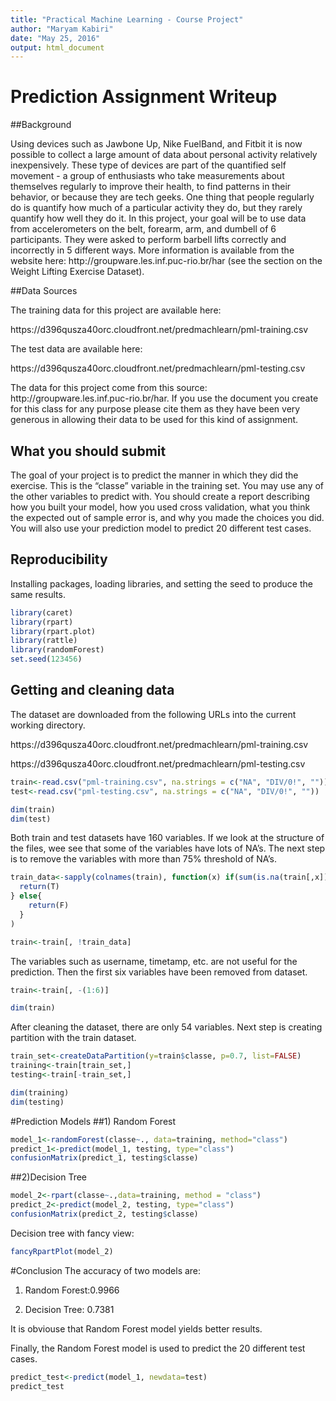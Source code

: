 ---
title: "Practical Machine Learning - Course Project"
author: "Maryam Kabiri"
date: "May 25, 2016"
output: html_document
---

# Prediction Assignment Writeup

##Background

Using devices such as Jawbone Up, Nike FuelBand, and Fitbit it is now possible to collect a large amount of data about personal activity relatively inexpensively. These type of devices are part of the quantified self movement - a group of enthusiasts who take measurements about themselves regularly to improve their health, to find patterns in their behavior, or because they are tech geeks. One thing that people regularly do is quantify how much of a particular activity they do, but they rarely quantify how well they do it. In this project, your goal will be to use data from accelerometers on the belt, forearm, arm, and dumbell of 6 participants. They were asked to perform barbell lifts correctly and incorrectly in 5 different ways. More information is available from the website here: http://groupware.les.inf.puc-rio.br/har (see the section on the Weight Lifting Exercise Dataset).

##Data Sources

The training data for this project are available here:

https://d396qusza40orc.cloudfront.net/predmachlearn/pml-training.csv

The test data are available here:

https://d396qusza40orc.cloudfront.net/predmachlearn/pml-testing.csv


The data for this project come from this source: http://groupware.les.inf.puc-rio.br/har. If you use the document you create for this class for any purpose please cite them as they have been very generous in allowing their data to be used for this kind of assignment.

## What you should submit

The goal of your project is to predict the manner in which they did the exercise. This is the "classe" variable in the training set. You may use any of the other variables to predict with. You should create a report describing how you built your model, how you used cross validation, what you think the expected out of sample error is, and why you made the choices you did. You will also use your prediction model to predict 20 different test cases.

## Reproducibility
Installing packages, loading libraries, and setting the seed to produce the same results. 

```{r}
library(caret)
library(rpart)
library(rpart.plot)
library(rattle)
library(randomForest)
set.seed(123456)
```
## Getting and cleaning data
The dataset are downloaded from the following URLs into the current working directory. 

https://d396qusza40orc.cloudfront.net/predmachlearn/pml-training.csv

https://d396qusza40orc.cloudfront.net/predmachlearn/pml-testing.csv

```{r}
train<-read.csv("pml-training.csv", na.strings = c("NA", "DIV/0!", ""))
test<-read.csv("pml-testing.csv", na.strings = c("NA", "DIV/0!", ""))
```


```{r}
dim(train)
dim(test)
```
Both train and test datasets have 160 variables. If we look at the structure of the files, wee see that some of the variables have lots of NA's. The next step is to remove the variables with more than 75% threshold of NA's.

```{r}
train_data<-sapply(colnames(train), function(x) if(sum(is.na(train[,x]))>0.75*nrow(train)) {
  return(T)
} else{
    return(F)
  }
)

```

```{r}
train<-train[, !train_data]
```
The variables such as username, timetamp, etc. are not useful for the prediction. Then the first six variables have been removed from dataset. 

```{r}
train<-train[, -(1:6)]
```
```{r}
dim(train)
```
After cleaning the dataset, there are only 54 variables. 
Next step is creating partition with the train dataset.
```{r}
train_set<-createDataPartition(y=train$classe, p=0.7, list=FALSE)
training<-train[train_set,]
testing<-train[-train_set,]
```
```{r}
dim(training)
dim(testing)
```

#Prediction Models
##1) Random Forest
```{r}
model_1<-randomForest(classe~., data=training, method="class")
predict_1<-predict(model_1, testing, type="class")
confusionMatrix(predict_1, testing$classe)
```

##2)Decision Tree
```{r}
model_2<-rpart(classe~.,data=training, method = "class")
predict_2<-predict(model_2, testing, type="class")
confusionMatrix(predict_2, testing$classe)
```
Decision tree with fancy view:
```{r}
fancyRpartPlot(model_2)
```

#Conclusion
The accuracy of two models are:

1) Random Forest:0.9966

2) Decision Tree: 0.7381

It is obviouse that Random Forest model yields better results. 

Finally, the Random Forest model is used to predict the 20 different test cases.
```{r}
predict_test<-predict(model_1, newdata=test)
predict_test
```